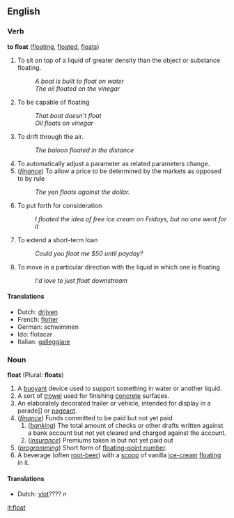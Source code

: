 ==English==

===Verb===
'''to float''' ([[floating]], [[floated]], [[floats]])
#To sit on top of a liquid of greater density than the object or substance floating.
#: ''A boat is built to float on water''
#: ''The oil floated on the vinegar''
#To be capable of floating
#: ''That boat doesn't float''
#: ''Oil floats on vinegar''
#To drift through the air.
#: ''The baloon floated in the distance''
#To automatically adjust a parameter as related parameters change.
#(''[[finance]]'') To allow a price to be determined by the markets as opposed to by rule
#: ''The yen floats against the dollar.''
#To put forth for consideration
#: ''I floated the idea of free ice cream on Fridays, but no one went for it''
#To extend a short-term loan
#: ''Could you float me $50 until payday?''
#To move in a particular direction with the liquid in which one is floating
#: ''I'd love to just float downstream''

====Translations====
*Dutch: [[drijven]]
*French: [[flotter]]
*German: schwimmen
*Ido: flotacar
*Italian: [[galleggiare]]

===Noun===
'''float''' (Plural: '''floats''')
#A [[buoyant]] device used to support something in water or another liquid.
#A sort of [[trowel]] used for finishing [[concrete]] surfaces.
#An elaborately decorated trailer or vehicle, intended for display in a parade]] or [[pageant]].
#(''[[finance]]'') Funds committed to be paid but not yet paid
## (''[[banking]]'') The total amount of checks or other drafts written against a bank account but not yet cleared and charged against the account.
##(''[[insurance]]'') Premiums taken in but not yet paid out
# (''[[programming]]'') Short form of [[floating-point number]].
#A beverage (often [[root-beer]]) with a [[scoop]] of vanilla [[ice-cream]] [[floating]] in it.

====Translations====
*Dutch: [[vlot]]???? ''n''

[[it:float]]